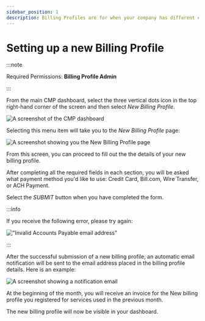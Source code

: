 ```yaml
---
sidebar_position: 1
description: Billing Profiles are for when your company has different entities requiring separate invoices. They help you customize the way each entity is invoiced.
---
```


# Setting up a new Billing Profile

:::note

Required Permissions: **Billing Profile Admin**

:::

From the main CMP dashboard, select the three vertical dots icon in the top right-hand corner of the screen and then select _New Billing Profile_.

![A screenshot of the CMP dashboard](../assets/png/cmp-new-billing-profile-menu-item.png)

Selecting this menu item will take you to the _New Billing Profile_ page:

![A screenshot showing you the _New Billing Profile_ page](../assets/png/cmp-new-billing-profile-screen.png)

From this screen, you can proceed to fill out the the details of your new billing profile.

After completing all the required fields in each section, you will be asked what payment method you'd like to use: Credit Card, Bill.com, Wire Transfer, or ACH Payment.

Select the _SUBMIT_ button when you have completed the form.

:::info

If you receive the following error, please try again:

!["Invalid Accounts Payable email address"](../assets/png/cmp-invalid-account.png)

:::

After the successful submission of a new billing profile, an automatic email notification will be sent to the email address placed in the billing profile details. Here is an example:

![A screenshot showing a notification email](../assets/png/email-payment-confirmation.png)

At the beginning of the month, you will receive an invoice for the New billing profile you registered for services used in the previous month.

The new billing profile will now be visible in your dashboard.
